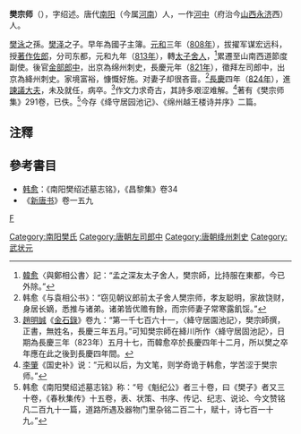 '''樊宗师'''（{{bd|？||824年}}），字绍述。唐代[[南阳|南阳]]（今属[[河南|河南]]）人，一作[[河中|河中]]（府治今[[山西|山西]][[永济|永济]]西）人。

[[樊泳|樊泳]]之孫。[[樊泽|樊泽]]之子。早年為國子主簿。[[元和_(唐朝)|元和]]三年（[[808年|808年]]），拔擢军谋宏远科，授[[著作佐郎|著作佐郎]]，分司东都，元和九年（[[813年|813年]]），轉[[太子舍人|太子舍人]]，<ref>[[韓愈|韓愈]]〈與鄭相公書〉記：“孟之深友太子舍人，樊宗師，比持服在東都，今已外除。”</ref>累遷至山南西道節度副使。後官[[金部|金部]][[郎中|郎中]]，出京為绵州刺史，長慶元年（[[821年|821年]]），徵拜左司郎中，出京為絳州刺史。家境富裕，慷慨好施。对妻子却很吝啬。<ref>韩愈《与袁相公书》：“窃见朝议郎前太子舍人樊宗师，孝友聪明，家故饶财，身居长嫡，悉推与诸弟。诸弟皆优赡有餘，而宗师妻子常寒露飢馁。”</ref>[[長慶|長慶]]四年（[[824年|824年]]），進[[諫議大夫|諫議大夫]]，未及就任，病卒。<ref>[[趙明誠|趙明誠]]《[[金石錄|金石錄]]》卷九：“第一千七百六十一，〈絳守居園池記〉，樊宗師撰，正書，無姓名，長慶三年五月。”可知樊宗師在絳川所作〈絳守居固池記〉，日期為長慶三年（823年）五月十七，而韓愈卒於長慶四年十二月，所以樊之卒年應在此之後到長慶四年間。</ref>作文力求奇古，其詩多艰涩难解。<ref>[[李肇|李肇]]《国史补》说：“元和以后，为文笔，则学奇诡于韩愈，学苦涩于樊宗师。”</ref>著有《樊宗师集》291卷，已佚。<ref>韩愈《南阳樊绍述墓志铭》称：“号《魁纪公》者三十卷，曰《樊子》者又三十卷，《春秋集传》十五卷，表、状策、书序、传记、纪志、说论、今文赞铭凡二百九十一篇，道路所遇及器物门里杂铭二百二十，赋十，诗七百一十九。”</ref>今存《绛守居园池记》、《绵州越王楼诗并序》二篇。

== 注釋 ==
{{reflist}}

== 參考書目 ==
*[[韩愈|韩愈]]：《南阳樊绍述墓志铭》，《昌黎集》卷34
*《[[新唐书|新唐书]]》卷一五九
[[category:唐朝政治人物|F]]
[[Category:南阳樊氏|Category:南阳樊氏]]
[[Category:唐朝左司郎中|Category:唐朝左司郎中]]
[[Category:唐朝绛州刺史|Category:唐朝绛州刺史]]
[[Category:武状元|Category:武状元]]